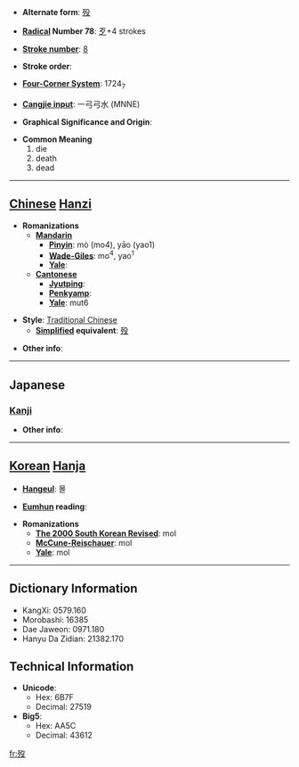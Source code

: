 * '''Alternate form''': [[殁]]

* '''[[Wiktionary:Chinese radical index| Radical]] Number 78''': [[Wiktionary:Chinese radical index 歹|歹]]+4 strokes

* '''[[Wiktionary:Chinese total strokes index|Stroke number]]''': [[Wiktionary:Chinese total strokes index 8|8]]

* '''Stroke order''': 

* '''[[Wiktionary:Chinese four corner index|Four-Corner System]]''': 1724<sub>7</sub>

* '''[[Wiktionary:Chinese Cangjie index|Cangjie input]]''': 一弓弓水 (MNNE)

* '''Graphical Significance and Origin''': 

* '''Common Meaning'''
*#die
*# death
*# dead


----

== [[Chinese]] [[Hanzi]] ==

* '''Romanizations'''
** '''[[Mandarin]]'''
*** '''[[Pinyin]]''': mò (mo4), yāo (yao1)
*** '''[[Wade-Giles]]''': mo<sup>4</sup>, yao<sup>1</sup>
*** '''[[Yale]]''': 
** '''[[Cantonese]]'''
*** '''[[Jyutping]]''':
*** '''[[Penkyamp]]''': 
*** '''[[Yale]]''': mut6

* '''Style''': [[Traditional Chinese]] 
** '''[[Simplified Chinese|Simplified]] equivalent''': [[殁]]

* '''Other info''': 

----

==Japanese==
===[[Kanji]]===
{{kanji|on readings=[[ぼつ]] (botsu), [[もち]] (mochi)|kun readings=[[しぬ]] (shinu)}}

* '''Other info''':  

----

== [[Korean]] [[Hanja]] ==

* '''[[Hangeul]]''': 몰

* '''[[Eumhun]] reading''': 

* '''Romanizations'''
** '''[[The 2000 South Korean Revised Romanization|The 2000 South Korean Revised]]''': mol
** '''[[McCune-Reischauer]]''': mol
** '''[[Yale]]''': mol

----

== Dictionary Information ==

* KangXi: 0579.160
* Morobashi: 16385
* Dae Jaweon: 0971.180
* Hanyu Da Zidian: 21382.170

== Technical Information ==

* '''Unicode''':
** Hex: 6B7F
** Decimal: 27519
* '''Big5''':
** Hex: AA5C
** Decimal: 43612

[[fr:歿]]